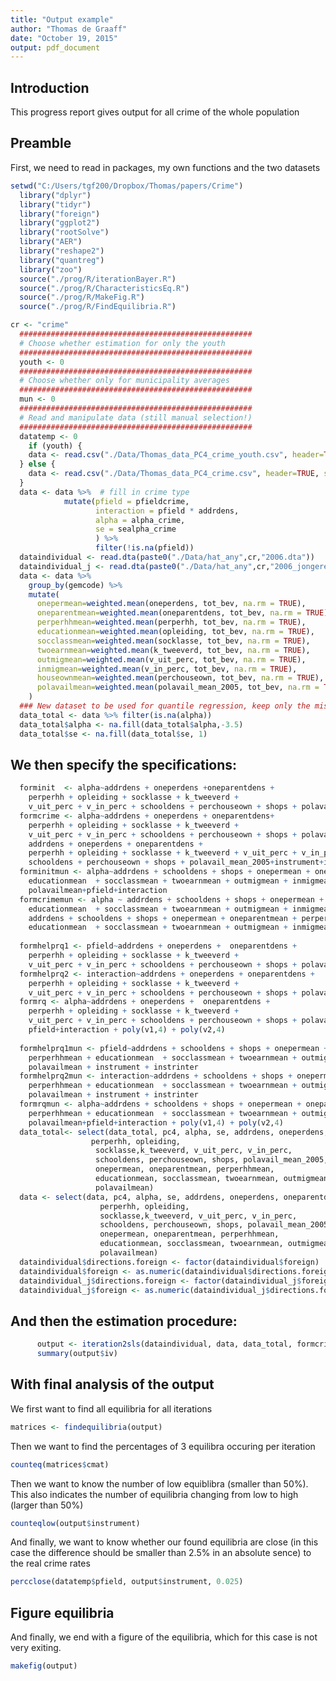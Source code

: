 ```yaml
---
title: "Output example"
author: "Thomas de Graaff"
date: "October 19, 2015"
output: pdf_document
---
```


## Introduction

This progress report gives output for all crime of the whole population

## Preamble 

First, we need to read in packages, my own functions and the two datasets

```r
setwd("C:/Users/tgf200/Dropbox/Thomas/papers/Crime")
  library("dplyr")
  library("tidyr")
  library("foreign")
  library("ggplot2")
  library("rootSolve")
  library("AER")
  library("reshape2")
  library("quantreg")
  library("zoo")
  source("./prog/R/iterationBayer.R")
  source("./prog/R/CharacteristicsEq.R")
  source("./prog/R/MakeFig.R")
  source("./prog/R/FindEquilibria.R")

cr <- "crime"
  ####################################################
  # Choose whether estimation for only the youth
  ####################################################  
  youth <- 0
  ####################################################
  # Choose whether only for municipality averages
  ####################################################   
  mun <- 0
  ####################################################
  # Read and manipulate data (still manual selection!)
  ####################################################
  datatemp <- 0
    if (youth) {
    data <- read.csv("./Data/Thomas_data_PC4_crime_youth.csv", header=TRUE, sep = ",")
  } else {
    data <- read.csv("./Data/Thomas_data_PC4_crime.csv", header=TRUE, sep = ",")
  }
  data <- data %>%  # fill in crime type
            mutate(pfield = pfieldcrime, 
                   interaction = pfield * addrdens,
                   alpha = alpha_crime,
                   se = sealpha_crime
                   ) %>%
                   filter(!is.na(pfield))
  dataindividual <- read.dta(paste0("./Data/hat_any",cr,"2006.dta"))
  dataindividual_j <- read.dta(paste0("./Data/hat_any",cr,"2006_jongeren.dta"))
  data <- data %>%
    group_by(gemcode) %>%
    mutate(
      onepermean=weighted.mean(oneperdens, tot_bev, na.rm = TRUE),
      oneparentmean=weighted.mean(oneparentdens, tot_bev, na.rm = TRUE),
      perperhhmean=weighted.mean(perperhh, tot_bev, na.rm = TRUE),
      educationmean=weighted.mean(opleiding, tot_bev, na.rm = TRUE),
      socclassmean=weighted.mean(socklasse, tot_bev, na.rm = TRUE),
      twoearnmean=weighted.mean(k_tweeverd, tot_bev, na.rm = TRUE),
      outmigmean=weighted.mean(v_uit_perc, tot_bev, na.rm = TRUE),
      inmigmean=weighted.mean(v_in_perc, tot_bev, na.rm = TRUE),
      houseownmean=weighted.mean(perchouseown, tot_bev, na.rm = TRUE),	
      polavailmean=weighted.mean(polavail_mean_2005, tot_bev, na.rm = TRUE)
    )
  ### New dataset to be used for quantile regression, keep only the missing values
  data_total <- data %>% filter(is.na(alpha))
  data_total$alpha <- na.fill(data_total$alpha,-3.5)
  data_total$se <- na.fill(data_total$se, 1)  
```

## We then specify the specifications: 

```r
  forminit  <- alpha~addrdens + oneperdens +oneparentdens +
    perperhh + opleiding + socklasse + k_tweeverd + 
    v_uit_perc + v_in_perc + schooldens + perchouseown + shops + polavail_mean_2005+pfield+interaction
  formcrime <- alpha~addrdens + oneperdens + oneparentdens+
    perperhh + opleiding + socklasse + k_tweeverd + 
    v_uit_perc + v_in_perc + schooldens + perchouseown + shops + polavail_mean_2005+pfield+interaction |
    addrdens + oneperdens + oneparentdens +
    perperhh + opleiding + socklasse + k_tweeverd + v_uit_perc + v_in_perc + 
    schooldens + perchouseown + shops + polavail_mean_2005+instrument+instrinter
  forminitmun <- alpha~addrdens + schooldens + shops + onepermean + oneparentmean + perperhhmean + 
    educationmean  + socclassmean + twoearnmean + outmigmean + inmigmean  + houseownmean +
    polavailmean+pfield+interaction
  formcrimemun <- alpha ~ addrdens + schooldens + shops + onepermean + oneparentmean + perperhhmean + 
    educationmean  + socclassmean + twoearnmean + outmigmean + inmigmean  + houseownmean + polavailmean + pfield+interaction|
    addrdens + schooldens + shops + onepermean + oneparentmean + perperhhmean + 
    educationmean  + socclassmean + twoearnmean + outmigmean + inmigmean  + houseownmean + polavailmean + instrument + instrinter
  
  formhelprq1 <- pfield~addrdens + oneperdens +  oneparentdens +
    perperhh + opleiding + socklasse + k_tweeverd + 
    v_uit_perc + v_in_perc + schooldens + perchouseown + shops + polavail_mean_2005 + instrument + instrinter
  formhelprq2 <- interaction~addrdens + oneperdens + oneparentdens +
    perperhh + opleiding + socklasse + k_tweeverd + 
    v_uit_perc + v_in_perc + schooldens + perchouseown + shops + polavail_mean_2005+ instrument + instrinter  
  formrq <- alpha~addrdens + oneperdens +  oneparentdens +
    perperhh + opleiding + socklasse + k_tweeverd + 
    v_uit_perc + v_in_perc + schooldens + perchouseown + shops + polavail_mean_2005+
    pfield+interaction + poly(v1,4) + poly(v2,4)    
  
  formhelprq1mun <- pfield~addrdens + schooldens + shops + onepermean + oneparentmean +
    perperhhmean + educationmean  + socclassmean + twoearnmean + outmigmean + inmigmean  + houseownmean +
    polavailmean + instrument + instrinter
  formhelprq2mun <- interaction~addrdens + schooldens + shops + onepermean + oneparentmean +
    perperhhmean + educationmean  + socclassmean + twoearnmean + outmigmean + inmigmean  + houseownmean +
    polavailmean + instrument + instrinter  
  formrqmun <- alpha~addrdens + schooldens + shops + onepermean + oneparentmean +
    perperhhmean + educationmean  + socclassmean + twoearnmean + outmigmean + inmigmean  + houseownmean +
    polavailmean+pfield+interaction + poly(v1,4) + poly(v2,4)
  data_total<- select(data_total, pc4, alpha, se, addrdens, oneperdens, oneparentdens, 
                  perperhh, opleiding, 
                   socklasse,k_tweeverd, v_uit_perc, v_in_perc,
                   schooldens, perchouseown, shops, polavail_mean_2005, pfield, interaction, 
                   onepermean, oneparentmean, perperhhmean,  
                   educationmean, socclassmean, twoearnmean, outmigmean, inmigmean, houseownmean,
                   polavailmean)
  data <- select(data, pc4, alpha, se, addrdens, oneperdens, oneparentdens, 
                    perperhh, opleiding, 
                    socklasse,k_tweeverd, v_uit_perc, v_in_perc,
                    schooldens, perchouseown, shops, polavail_mean_2005, pfield, interaction, 
                    onepermean, oneparentmean, perperhhmean,  
                    educationmean, socclassmean, twoearnmean, outmigmean, inmigmean, houseownmean,
                    polavailmean)
  dataindividual$directions.foreign <- factor(dataindividual$foreign)
  dataindividual$foreign <- as.numeric(dataindividual$directions.foreign) - 1
  dataindividual_j$directions.foreign <- factor(dataindividual_j$foreign)
  dataindividual_j$foreign <- as.numeric(dataindividual_j$directions.foreign) - 1
```

## And then the estimation procedure:

```r
      output <- iteration2sls(dataindividual, data, data_total, formcrime, forminit, formhelprq1, formhelprq2, formrq, youth=FALSE, initvalue=0)
      summary(output$iv)
```

## With final analysis of the output

We first want to find all equilibria for all iterations

```r
matrices <- findequilibria(output)
```

Then we want to find the percentages of 3 equilibra occuring per iteration

```r
counteq(matrices$cmat)
```

Then we want to know the number of low equiblibra (smaller than 50%). This also indicates the number of equilibria changing from low to high (larger than 50%)

```r
counteqlow(output$instrument)
```

And finally, we want to know whether our found equilibria are close (in this case the difference should be smaller than 2.5% in an absolute sence) to the real crime rates

```r
percclose(datatemp$pfield, output$instrument, 0.025)
```
## Figure equilibria

And finally, we end with a figure of the equilibria, which for this case is not very exiting.
```r
makefig(output)
```


